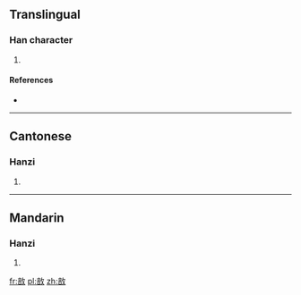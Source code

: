 ==Translingual==

===Han character===
{{Han char|rn=66|rad=攴|as=08|sn=12|four=0864<sub>0</sub>|canj=卜口人大 (YROK)|ids=⿰[[咅]][[攵]]}}

# {{defn|Han|sort=攴08}}

====References====
* {{Han ref|kx=0473.171|dj=0826.110|hdz=21465.070|uh=6568|ud=25960|bh=D977|bd=55671}}

----

==Cantonese==

===Hanzi===
{{yue-hanzi|jyut=[[tau2]]|y=tau2}}

# {{defn|lang=yue|sort=攴08}}

----

==Mandarin==

===Hanzi===
{{cmn-hanzi|pin=[[tǒu]] ([[tou3]])|wg=t'ou<sup>3</sup>}}

# {{defn|lang=cmn|sort=攴08}}

[[fr:敨]]
[[pl:敨]]
[[zh:敨]]